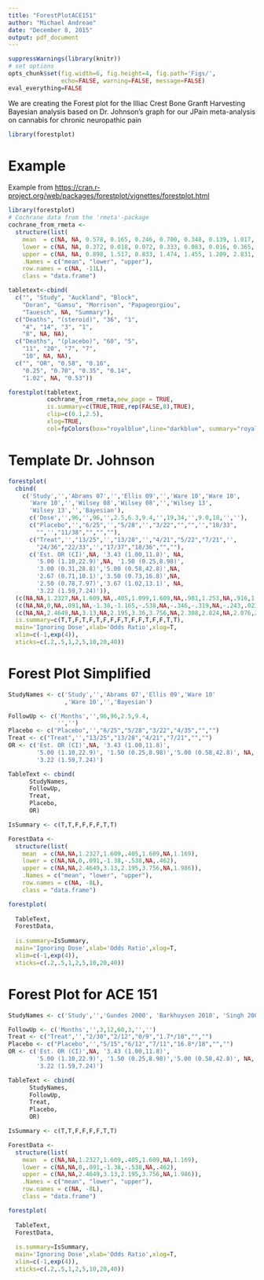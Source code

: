 ```yaml
---
title: "ForestPlotACE151"
author: "Michael Andreae"
date: "December 8, 2015"
output: pdf_document
---
```


```r
suppressWarnings(library(knitr))
# set options
opts_chunk$set(fig.width=6, fig.height=4, fig.path='Figs/',
               echo=FALSE, warning=FALSE, message=FALSE)
eval_everything=FALSE
```


We are creating the Forest plot for the Illiac Crest Bone Granft Harvesting Bayesian analysis based on Dr. Johnson's graph for our JPain meta-analysis on cannabis for chronic neuropathic pain

```r
library(forestplot)
```

# Example 

Example from <https://cran.r-project.org/web/packages/forestplot/vignettes/forestplot.html>

```r
library(forestplot)
# Cochrane data from the 'rmeta'-package
cochrane_from_rmeta <- 
  structure(list(
    mean  = c(NA, NA, 0.578, 0.165, 0.246, 0.700, 0.348, 0.139, 1.017, NA, 0.531), 
    lower = c(NA, NA, 0.372, 0.018, 0.072, 0.333, 0.083, 0.016, 0.365, NA, 0.386),
    upper = c(NA, NA, 0.898, 1.517, 0.833, 1.474, 1.455, 1.209, 2.831, NA, 0.731)),
    .Names = c("mean", "lower", "upper"), 
    row.names = c(NA, -11L), 
    class = "data.frame")

tabletext<-cbind(
  c("", "Study", "Auckland", "Block", 
    "Doran", "Gamsu", "Morrison", "Papageorgiou", 
    "Tauesch", NA, "Summary"),
  c("Deaths", "(steroid)", "36", "1", 
    "4", "14", "3", "1", 
    "8", NA, NA),
  c("Deaths", "(placebo)", "60", "5", 
    "11", "20", "7", "7", 
    "10", NA, NA),
  c("", "OR", "0.58", "0.16", 
    "0.25", "0.70", "0.35", "0.14", 
    "1.02", NA, "0.53"))

forestplot(tabletext, 
           cochrane_from_rmeta,new_page = TRUE,
           is.summary=c(TRUE,TRUE,rep(FALSE,8),TRUE),
           clip=c(0.1,2.5), 
           xlog=TRUE, 
           col=fpColors(box="royalblue",line="darkblue", summary="royalblue"))
```

# Template Dr. Johnson

```r
forestplot(
  cbind(
    c('Study','','Abrams 07','','Ellis 09','','Ware 10','Ware 10',
      'Ware 10','','Wilsey 08','Wilsey 08','','Wilsey 13',
      'Wilsey 13','','Bayesian'),
      c('Dose','',96,'',96,'',2.5,6.3,9.4,'',19,34,'',9.0,18,'',''),
      c("Placebo",'',"6/25",'',"5/28",'',"3/22","","",'',"18/33",
        "",'',"11/38","","",""),
      c("Treat",'',"13/25",'',"13/28",'',"4/21","5/22","7/21",'',
        "24/36","22/33",'',"17/37","18/36","",""),
      c('Est. OR (CI)',NA, '3.43 (1.00,11.8)', NA, 
        '5.00 (1.10,22.9)',NA, '1.50 (0.25,8.98)',
        '3.00 (0.31,28.8)','5.00 (0.58,42.8)',NA,
        '2.67 (0.71,10.1)','3.50 (0.73,16.8)',NA,
        '2.50 (0.78,7.97)','3.67 (1.02,13.1)', NA, 
        '3.22 (1.59,7.24)')),
  (c(NA,NA,1.2327,NA,1.609,NA,.405,1.099,1.609,NA,.981,1.253,NA,.916,1.299,NA,1.169)),
  (c(NA,NA,0,NA,.091,NA,-1.38,-1.165,-.538,NA,-.346,-.319,NA,-.243,.023,NA,.462)),
  (c(NA,NA,2.4649,NA,3.13,NA,2.195,3.36,3.756,NA,2.308,2.824,NA,2.076,2.576,NA,1.986)),
  is.summary=c(T,T,F,T,F,T,F,F,F,T,F,F,T,F,F,T,T),
  main='Ignoring Dose',xlab='Odds Ratio',xlog=T,
  xlim=c(-1,exp(4)),
  xticks=c(.2,.5,1,2,5,10,20,40))
```

# Forest Plot Simplified

```r
StudyNames <- c('Study','','Abrams 07','Ellis 09','Ware 10'
                ,'Ware 10','','Bayesian')

FollowUp <- c('Months','',96,96,2.5,9.4,
              '','')
Placebo <- c("Placebo",'',"6/25","5/28","3/22","4/35","","")
Treat <- c("Treat",'',"13/25","13/28","4/21","7/21","","")
OR <- c('Est. OR (CI)',NA, '3.43 (1.00,11.8)', 
        '5.00 (1.10,22.9)', '1.50 (0.25,8.98)','5.00 (0.58,42.8)', NA, 
        '3.22 (1.59,7.24)')

TableText <- cbind(
      StudyNames,
      FollowUp,
      Treat,
      Placebo,
      OR)

IsSummary <- c(T,T,F,F,F,F,T,T)

ForestData <- 
  structure(list(
    mean  = c(NA,NA,1.2327,1.609,.405,1.609,NA,1.169), 
    lower = c(NA,NA,0,.091,-1.38,-.538,NA,.462),
    upper = c(NA,NA,2.4649,3.13,2.195,3.756,NA,1.986)),
    .Names = c("mean", "lower", "upper"), 
    row.names = c(NA, -8L), 
    class = "data.frame")

forestplot(
  
  TableText,
  ForestData,
  
  is.summary=IsSummary,
  main='Ignoring Dose',xlab='Odds Ratio',xlog=T,
  xlim=c(-1,exp(4)),
  xticks=c(.2,.5,1,2,5,10,20,40))
```

# Forest Plot for ACE 151

```r
StudyNames <- c('Study','','Gundes 2000', 'Barkhuysen 2010', 'Singh 2007', 'Blumenthal 2005','','Bayesian')

FollowUp <- c('Months','',3,12,60,3,'','')
Treat <- c("Treat",'',"2/30","2/12","0/9","1.7*/18","","")
Placebo <- c("Placebo",'',"5/15","6/12","7/11","16.8*/18","","")
OR <- c('Est. OR (CI)',NA, '3.43 (1.00,11.8)', 
        '5.00 (1.10,22.9)', '1.50 (0.25,8.98)','5.00 (0.58,42.8)', NA, 
        '3.22 (1.59,7.24)')

TableText <- cbind(
      StudyNames,
      FollowUp,
      Treat,
      Placebo,
      OR)

IsSummary <- c(T,T,F,F,F,F,T,T)

ForestData <- 
  structure(list(
    mean  = c(NA,NA,1.2327,1.609,.405,1.609,NA,1.169), 
    lower = c(NA,NA,0,.091,-1.38,-.538,NA,.462),
    upper = c(NA,NA,2.4649,3.13,2.195,3.756,NA,1.986)),
    .Names = c("mean", "lower", "upper"), 
    row.names = c(NA, -8L), 
    class = "data.frame")

forestplot(
  
  TableText,
  ForestData,
  
  is.summary=IsSummary,
  main='Ignoring Dose',xlab='Odds Ratio',xlog=T,
  xlim=c(-1,exp(4)),
  xticks=c(.2,.5,1,2,5,10,20,40))
```